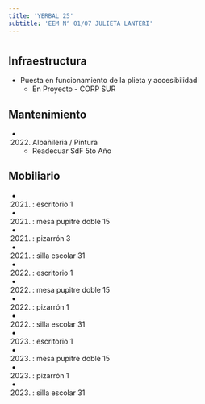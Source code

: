 ```yaml
---
title: 'YERBAL 25'
subtitle: 'EEM N° 01/07 JULIETA LANTERI'
---
```


#
## Infraestructura

* Puesta en funcionamiento de la plieta y accesibilidad 
    + En Proyecto - CORP SUR 


## Mantenimiento

*  (2022) Albañileria / Pintura 
    + Readecuar SdF 5to Año


## Mobiliario

*  (2021) : escritorio 1 

*  (2021) : mesa pupitre doble 15 

*  (2021) : pizarrón 3 

*  (2021) : silla escolar 31 

*  (2022) : escritorio 1 

*  (2022) : mesa pupitre doble 15 

*  (2022) : pizarrón 1 

*  (2022) : silla escolar 31 

*  (2023) : escritorio 1 

*  (2023) : mesa pupitre doble 15 

*  (2023) : pizarrón 1 

*  (2023) : silla escolar 31 










